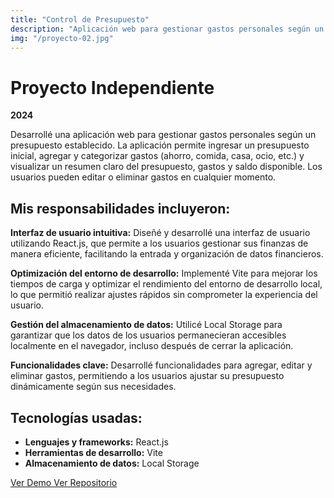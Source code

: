 ```yaml
---
title: "Control de Presupuesto"
description: "Aplicación web para gestionar gastos personales según un presupuesto."
img: "/proyecto-02.jpg"
---
```



# Proyecto Independiente  
**2024**

Desarrollé una aplicación web para gestionar gastos personales según un presupuesto establecido. La aplicación permite ingresar un presupuesto inicial, agregar y categorizar gastos (ahorro, comida, casa, ocio, etc.) y visualizar un resumen claro del presupuesto, gastos y saldo disponible. Los usuarios pueden editar o eliminar gastos en cualquier momento.

## Mis responsabilidades incluyeron:

**Interfaz de usuario intuitiva:** Diseñé y desarrollé una interfaz de usuario utilizando React.js, que permite a los usuarios gestionar sus finanzas de manera eficiente, facilitando la entrada y organización de datos financieros.
  
**Optimización del entorno de desarrollo:** Implementé Vite para mejorar los tiempos de carga y optimizar el rendimiento del entorno de desarrollo local, lo que permitió realizar ajustes rápidos sin comprometer la experiencia del usuario.
  
**Gestión del almacenamiento de datos:** Utilicé Local Storage para garantizar que los datos de los usuarios permanecieran accesibles localmente en el navegador, incluso después de cerrar la aplicación.

**Funcionalidades clave:** Desarrollé funcionalidades para agregar, editar y eliminar gastos, permitiendo a los usuarios ajustar su presupuesto dinámicamente según sus necesidades.

## Tecnologías usadas:

- **Lenguajes y frameworks:** React.js
- **Herramientas de desarrollo:** Vite
- **Almacenamiento de datos:** Local Storage


<a href="https://planificador-presupuesto-cc.netlify.app/" target="_blank" rel="noopener noreferrer">
  Ver Demo
</a>
<a href="https://github.com/cesarcoello/control-de-presupuesto" target="_blank" rel="noopener noreferrer">
  Ver Repositorio
</a>
